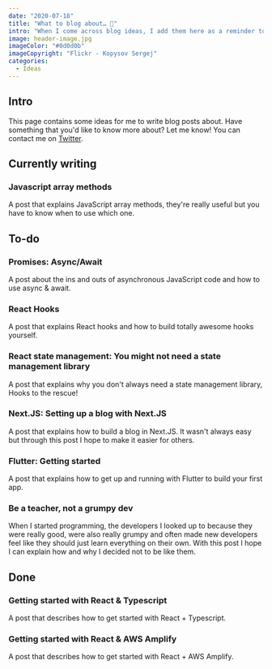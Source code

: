 ```yaml
---
date: "2020-07-18"
title: "What to blog about… 🤔️"
intro: "When I come across blog ideas, I add them here as a reminder to write about them."
image: header-image.jpg
imageColor: "#0d0d0b"
imageCopyright: "Flickr - Kopysov Sergej"
categories:
  - Ideas
---
```


## Intro

This page contains some ideas for me to write blog posts about. Have something that you'd like to know more about? Let me know! You can contact me on [Twitter](https://twitter.com/Jordy_vD_).

## Currently writing

### Javascript array methods

A post that explains JavaScript array methods, they're really useful but you have to know when to use which one.

## To-do

### Promises: Async/Await

A post about the ins and outs of asynchronous JavaScript code and how to use async & await.

### React Hooks

A post that explains React hooks and how to build totally awesome hooks yourself.

### React state management: You might not need a state management library

A post that explains why you don't always need a state management library, Hooks to the rescue!

### Next.JS: Setting up a blog with Next.JS

A post that explains how to build a blog in Next.JS. It wasn't always easy but through this post I hope to make it easier for others.

### Flutter: Getting started

A post that explains how to get up and running with Flutter to build your first app.

### Be a teacher, not a grumpy dev

When I started programming, the developers I looked up to because they were really good, were also really grumpy and often made new developers feel like they should just learn everything on their own. With this post I hope I can explain how and why I decided not to be like them.

## Done

### Getting started with React & Typescript

A post that describes how to get started with React + Typescript.

### Getting started with React & AWS Amplify

A post that describes how to get started with React + AWS Amplify.
